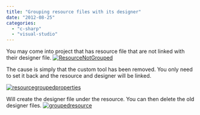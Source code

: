```yaml
---
title: "Grouping resource files with its designer"
date: "2012-08-25"
categories: 
  - "c-sharp"
  - "visual-studio"
---
```


You may come into project that has resource file that are not linked with their designer file. [![](http://patrickdesjardins.com/blog/wp-content/uploads/2012/08/ResourceNotGrouped.png "ResourceNotGrouped")](http://patrickdesjardins.com/blog/?attachment_id=1300)

The cause is simply that the custom tool has been removed. You only need to set it back and the resource and designer will be linked.

[![](http://patrickdesjardins.com/blog/wp-content/uploads/2012/08/resourcegroupedproperties-400x149.png "resourcegroupedproperties")](http://patrickdesjardins.com/blog/?attachment_id=1301)

Will create the designer file under the resource. You can then delete the old designer files. [![](http://patrickdesjardins.com/blog/wp-content/uploads/2012/08/groupedresource.png "groupedresource")](http://patrickdesjardins.com/blog/?attachment_id=1302)
